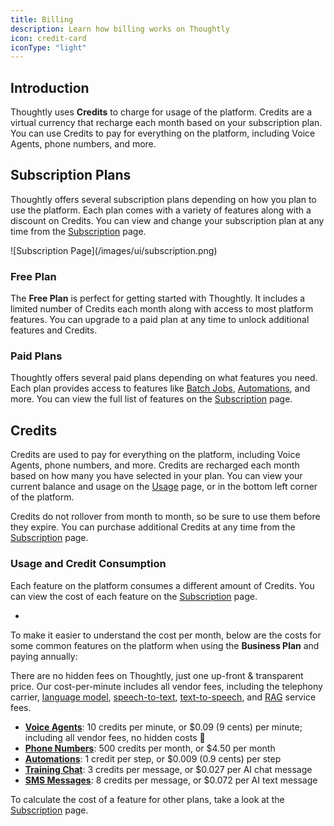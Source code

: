 ```yaml
---
title: Billing
description: Learn how billing works on Thoughtly
icon: credit-card
iconType: "light"
---
```


## Introduction

Thoughtly uses **Credits** to charge for usage of the platform. Credits are a virtual currency that recharge each month based on your subscription plan. You can use Credits to pay for everything on the platform, including Voice Agents, phone numbers, and more.

## Subscription Plans

Thoughtly offers several subscription plans depending on how you plan to use the platform. Each plan comes with a variety of features along with a discount on Credits. You can view and change your subscription plan at any time from the [Subscription](https://app.thoughtly.com/settings/subscription) page.

<Frame>
    ![Subscription Page](/images/ui/subscription.png)
</Frame>

### Free Plan

The **Free Plan** is perfect for getting started with Thoughtly. It includes a limited number of Credits each month along with access to most platform features. You can upgrade to a paid plan at any time to unlock additional features and Credits.

### Paid Plans

Thoughtly offers several paid plans depending on what features you need. Each plan provides access to features like [Batch Jobs](/deploy/batch-jobs), [Automations](/build/automations/overview), and more. You can view the full list of features on the [Subscription](https://app.thoughtly.com/settings/subscription) page.

## Credits

Credits are used to pay for everything on the platform, including Voice Agents, phone numbers, and more. Credits are recharged each month based on how many you have selected in your plan. You can view your current balance and usage on the [Usage](https://app.thoughtly.com/settings/usage) page, or in the bottom left corner of the platform.

Credits do not rollover from month to month, so be sure to use them before they expire. You can purchase additional Credits at any time from the [Subscription](https://app.thoughtly.com/settings/subscription) page.

### Usage and Credit Consumption

Each feature on the platform consumes a different amount of Credits. You can view the cost of each feature on the [Subscription](https://app.thoughtly.com/settings/subscription) page.

- 

To make it easier to understand the cost per month, below are the costs for some common features on the platform when using the **Business Plan** and paying annually:

<Note>There are no hidden fees on Thoughtly, just one up-front & transparent price. Our cost-per-minute includes all vendor fees, including the telephony carrier, [language model](/resources/glossary#large-language-model), [speech-to-text](/resources/glossary#stt), [text-to-speech](/resources/glossary#tts), and [RAG](/resources/glossary#rag-retrieval-augmented-generation) service fees.</Note>

- **[Voice Agents](/build/overview)**: 10 credits per minute, or $0.09 (9 cents) per minute; including all vendor fees, no hidden costs 🙌
- **[Phone Numbers](/deploy/phone-numbers/buying-phone-numbers)**: 500 credits per month, or $4.50 per month
- **[Automations](/build/automations/overview)**: 1 credit per step, or $0.009 (0.9 cents) per step
- **[Training Chat](/build/agent-builder/training-and-rules#training)**: 3 credits per message, or $0.027 per AI chat message
- **[SMS Messages](/deploy/sms)**: 8 credits per message, or $0.072 per AI text message

To calculate the cost of a feature for other plans, take a look at the [Subscription](https://app.thoughtly.com/settings/subscription) page.
